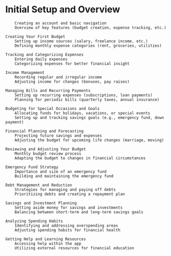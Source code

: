 # Initial Setup and Overview

        Creating an account and basic navigation
        Overview of key features (budget creation, expense tracking, etc.)

    Creating Your First Budget
        Setting up income sources (salary, freelance income, etc.)
        Defining monthly expense categories (rent, groceries, utilities)

    Tracking and Categorizing Expenses
        Entering daily expenses
        Categorizing expenses for better financial insight

    Income Management
        Recording regular and irregular income
        Adjusting income for changes (bonuses, pay raises)

    Managing Bills and Recurring Payments
        Setting up recurring expenses (subscriptions, loan payments)
        Planning for periodic bills (quarterly taxes, annual insurance)

    Budgeting for Special Occasions and Goals
        Allocating funds for holidays, vacations, or special events
        Setting up and tracking savings goals (e.g., emergency fund, down payment)

    Financial Planning and Forecasting
        Projecting future savings and expenses
        Adjusting the budget for upcoming life changes (marriage, moving)

    Reviewing and Adjusting Your Budget
        Monthly budget review process
        Adapting the budget to changes in financial circumstances

    Emergency Fund Strategy
        Importance and size of an emergency fund
        Building and maintaining the emergency fund

    Debt Management and Reduction
        Strategies for managing and paying off debts
        Prioritizing debts and creating a repayment plan

    Savings and Investment Planning
        Setting aside money for savings and investments
        Balancing between short-term and long-term savings goals

    Analyzing Spending Habits
        Identifying and addressing overspending areas
        Adjusting spending habits for financial health

    Getting Help and Learning Resources
        Accessing help within the app
        Utilizing external resources for financial education
